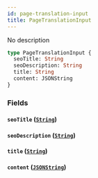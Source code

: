```yaml
---
id: page-translation-input
title: PageTranslationInput
---
```


No description

```graphql
type PageTranslationInput {
  seoTitle: String
  seoDescription: String
  title: String
  content: JSONString
}
```

### Fields

#### `seoTitle` ([`String`](../../../developer/api-reference/scalars/string))

#### `seoDescription` ([`String`](../../../developer/api-reference/scalars/string))

#### `title` ([`String`](../../../developer/api-reference/scalars/string))

#### `content` ([`JSONString`](../../../developer/api-reference/scalars/json-string))
